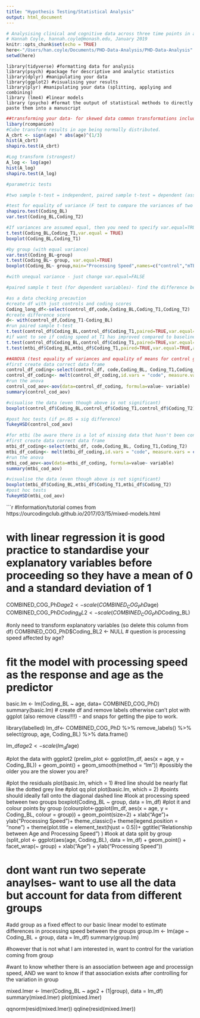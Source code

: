```yaml
---
title: "Hypothesis Testing/Statistical Analysis"
output: html_document
---
```



```r
# Analysising clinical and cognitive data across three time points in a sample of mild traumatic brain injury (mtbi) patients
# Hannah Coyle, hannah.coyle@monash.edu, January 2019
knitr::opts_chunk$set(echo = TRUE)
here<-"/Users/han.coyle/Documents/PHD-Data-Analysis/PHD-Data-Analysis"
setwd(here)
```

```load
library(tidyverse) #formatting data for analysis
library(psych) #package for descriptive and analytic statistics
library(dplyr) #manipulating your data
library(ggplot2) #visualising your results
library(plyr) #manipulating your data (splitting, applying and combining)
library (lme4) #linear models
library (psycho) #format the output of statistical methods to directly paste them into a manuscript
```

```r




##transforming your data- for skewed data common transformations include square root, cube root, and log - see for list of code http://rcompanion.org/handbook/I_12.html
libary(rcompanion)
#Cube transform results in age being normally distributed.
A_cbrt <- sign(age) * abs(age)^(1/3)
hist(A_cbrt)
shapiro.test(A_cbrt)

#Log transform (strongest)
A_log <- log(age) 
hist(A_log)
shapiro.test(A_log)

```

```r
#parametric tests

#two sample t-test = independent, paired sample t-test = dependent (assessing whether the variance for two samples is equal)

#test for equality of variance (F test to compare the variances of two samples from normal populations)- data must be normal (looking for p>.05 to support the null there is no difference)
shapiro.test(Coding_BL)
var.test(Coding_BL,Coding_T2)

#If variances are assumed equal, then you need to specify var.equal=TRUE when using t.test *two-tailed is the default, but can change* (p<.05 = sig difference in the means)
t.test(Coding_BL,Coding_T1,var.equal = TRUE)
boxplot(Coding_BL,Coding_T1)

#by group (with equal variance)
var.test(Coding_BL~group)
t.test(Coding_BL~ group, var.equal=TRUE)
boxplot(Coding_BL~ group,main="Processing Speed",names=c("control","mTBI"),ylab="Coding Performance", xlab="Baseline")

#with unequal variance - just change var.equal=FALSE

#paired sample t test (for dependent variables)- find the difference between two sets of data (find mean and SD of these differences)- will use df that have been filtered

#as a data checking precaution  
#create df with just controls and coding scores
Coding_long_df<-select(control_df,code,Coding_BL,Coding_T1,Coding_T2)
#create difference score
d<- with(control_df,Coding_T1-Coding_BL)
#run paired sample t-test
t.test(control_df$Coding_BL,control_df$Coding_T1,paired=TRUE,var.equal=TRUE)
#if want to see if coding speed at T1 has improved compared to baseline for both groups seperately (alternative ="greater" is the alternative that x has a larger mean than y)- normality and homogeneity of variance has been shown to hold)
t.test(control_df$Coding_BL,control_df$Coding_T1,paired=TRUE,var.equal=TRUE,alternative="less")
t.test(mtbi_df$Coding_BL,mtbi_df$Coding_T1,paired=TRUE,var.equal=TRUE,alternative="less")

##ANOVA (test equality of variances and equality of means for control group for coding across BL-T1-T2)
#first create data correct data frame
control_df_coding<-select(control_df, code,Coding_BL, Coding_T1,Coding_T2)
control_df_coding<- melt(control_df_coding,id.vars = "code", measure.vars = c("Coding_BL", "Coding_T1","Coding_T2"))
#run the anova
control_cod_aov<-aov(data=control_df_coding, formula=value~ variable)
summary(control_cod_aov)

#visualise the data (even though above is not significant)
boxplot(control_df$Coding_BL,control_df$Coding_T1,control_df$Coding_T2)

#post hoc tests (if p<.05 = sig difference)
TukeyHSD(control_cod_aov)

#for mtbi (be aware there is a lot of missing data that hasn't been controlled for)
#first create data correct data frame
mtbi_df_coding<-select(mtbi_df, code,Coding_BL, Coding_T1,Coding_T2)
mtbi_df_coding<- melt(mtbi_df_coding,id.vars = "code", measure.vars = c("Coding_BL", "Coding_T1","Coding_T2"))
#run the anova
mtbi_cod_aov<-aov(data=mtbi_df_coding, formula=value~ variable)
summary(mtbi_cod_aov)

#visualise the data (even though above is not significant)
boxplot(mtbi_df$Coding_BL,mtbi_df$Coding_T1,mtbi_df$Coding_T2)
#post hoc tests
TukeyHSD(mtbi_cod_aov)

```

```r
#Information/tutorial comes from https://ourcodingclub.github.io/2017/03/15/mixed-models.html

# with linear regression it is good practice to standardise your explanatory variables before proceeding so they have a mean of 0 and a standard deviation of 1
COMBINED_COG_PhD$age2 <- scale(COMBINED_COG_PhD$age)
COMBINED_COG_PhD$Coding_BL2 <- scale(COMBINED_COG_PhD$Coding_BL)

#only need to transform explanatory variables (so delete this column from df)
COMBINED_COG_PhD$Coding_BL2 <- NULL
# question is processing speed affected by age?

# fit the model with processing speed as the response and age as the predictor
basic.lm <- lm(Coding_BL ~ age, data= COMBINED_COG_PhD)
summary(basic.lm)
# create df and remove labels otherwise can't plot with ggplot (also remove class!!!!) - and snaps for getting the pipe to work.

library(labelled)
lm_df<- COMBINED_COG_PhD  %>% 
  remove_labels() %>%
  select(group, age, Coding_BL) %>%
  data.frame()

lm_df$age2 <- scale(lm_df$age)

#plot the data with ggplot2
(prelim_plot <- ggplot(lm_df, aes(x = age, y = Coding_BL)) +
  geom_point() +
  geom_smooth(method = "lm")) #possibly the older you are the slower you are?

#plot the residuals
plot(basic.lm, which = 1)  #red line should be nearly flat like the dotted grey line
#plot qq plot
plot(basic.lm, which = 2) #points should ideally fall onto the diagonal dashed line
#look at processing speed between  two groups
boxplot(Coding_BL ~ group, data = lm_df)
#plot it and colour points by group
 (colourplot<-ggplot(lm_df, aes(x = age, y = Coding_BL, colour = group)) +
  geom_point(size=2) +
     xlab("Age")+
     ylab("Processing Speed")+
  theme_classic()+
    theme(legend.position = "none") +
    theme(plot.title = element_text(hjust = 0.5))+
     ggtitle("Relationship between Age and Processing Speed")
   )
#look at data split by group
(split_plot <- ggplot(aes(age, Coding_BL), data = lm_df) + 
  geom_point() + 
  facet_wrap(~ group) + 
  xlab("Age") + 
  ylab("Processing Speed"))

# dont want run two seperate anaylses- want to use all the data but account for data from different groups

#add group as a fixed effect to our basic linear model to estimate differences in processing speed between the groups
group.lm <- lm(age ~ Coding_BL + group, data = lm_df)
summary(group.lm)

#however that is not what I am interested in, want to control for the variation coming from group

#want to know whether there is an association between age and processign speed, AND we want to know if that association exists after controlling for the variation in group

mixed.lmer <- lmer(Coding_BL ~ age2 + (1|group), data = lm_df)
summary(mixed.lmer)
plot(mixed.lmer)

qqnorm(resid(mixed.lmer))
qqline(resid(mixed.lmer))


